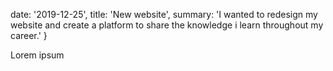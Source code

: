 
  date: '2019-12-25',
  title: 'New website',
  summary: 'I wanted to redesign my website and create a platform to share the knowledge i learn throughout my career.'
}

Lorem ipsum
